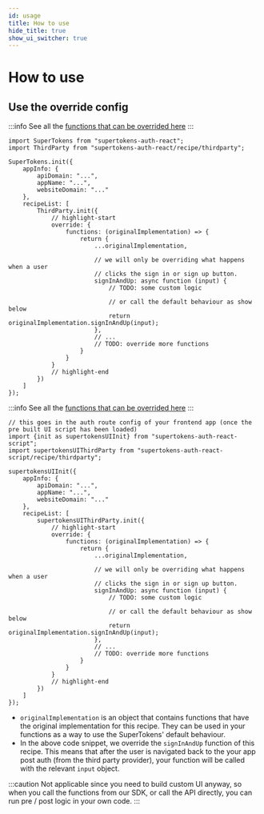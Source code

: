 ```yaml
---
id: usage
title: How to use
hide_title: true
show_ui_switcher: true
---
```



# How to use

## Use the override config

<PreBuiltOrCustomUISwitcher>
<PreBuiltUIContent>

<FrontendPreBuiltUITabs>
<TabItem value="reactjs">

:::info
See all the [functions that can be overrided here](https://supertokens.com/docs/auth-react/modules/recipe_thirdparty.html#RecipeInterface)
:::

```tsx
import SuperTokens from "supertokens-auth-react";
import ThirdParty from "supertokens-auth-react/recipe/thirdparty";

SuperTokens.init({
    appInfo: {
        apiDomain: "...",
        appName: "...",
        websiteDomain: "..."
    },
    recipeList: [
        ThirdParty.init({
            // highlight-start
            override: {
                functions: (originalImplementation) => {
                    return {
                        ...originalImplementation,

                        // we will only be overriding what happens when a user
                        // clicks the sign in or sign up button.
                        signInAndUp: async function (input) {
                            // TODO: some custom logic

                            // or call the default behaviour as show below
                            return originalImplementation.signInAndUp(input);
                        },
                        // ...
                        // TODO: override more functions
                    }
                }
            }
            // highlight-end
        })
    ]
});
```
</TabItem>

<TabItem value="angular">

:::info
See all the [functions that can be overrided here](https://supertokens.com/docs/auth-react/modules/recipe_thirdparty.html#RecipeInterface)
:::

```tsx
// this goes in the auth route config of your frontend app (once the pre built UI script has been loaded)
import {init as supertokensUIInit} from "supertokens-auth-react-script";
import supertokensUIThirdParty from "supertokens-auth-react-script/recipe/thirdparty";

supertokensUIInit({
    appInfo: {
        apiDomain: "...",
        appName: "...",
        websiteDomain: "..."
    },
    recipeList: [
        supertokensUIThirdParty.init({
            // highlight-start
            override: {
                functions: (originalImplementation) => {
                    return {
                        ...originalImplementation,

                        // we will only be overriding what happens when a user
                        // clicks the sign in or sign up button.
                        signInAndUp: async function (input) {
                            // TODO: some custom logic

                            // or call the default behaviour as show below
                            return originalImplementation.signInAndUp(input);
                        },
                        // ...
                        // TODO: override more functions
                    }
                }
            }
            // highlight-end
        })
    ]
});
```
</TabItem>
</FrontendPreBuiltUITabs>

- `originalImplementation` is an object that contains functions that have the original implementation for this recipe. They can be used in your functions as a way to use the SuperTokens' default behaviour.
- In the above code snippet, we override the `signInAndUp` function of this recipe. This means that after the user is navigated back to the your app post auth (from the third party provider), your function will be called with the relevant `input` object.

</PreBuiltUIContent>
<CustomUIContent>

:::caution
Not applicable since you need to build custom UI anyway, so when you call the functions from our SDK, or call the API directly, you can run pre / post logic in your own code.
:::

</CustomUIContent>
</PreBuiltOrCustomUISwitcher>